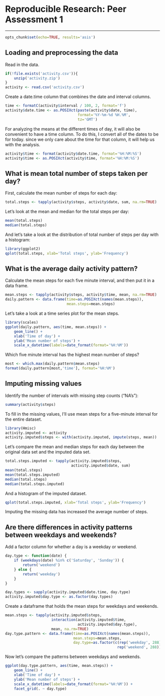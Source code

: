 # Reproducible Research: Peer Assessment 1

---

```r
opts_chunk$set(echo=TRUE, results='asis')
```

## Loading and preprocessing the data

Read in the data.
```r
if(!file.exists('activity.csv')){
    unzip('activity.zip')
}
activity <- read.csv('activity.csv')
```

Create a date.time column that combines the date and interval columns.
```r
time <- formatC(activity$interval / 100, 2, format='f')
activity$date.time <- as.POSIXct(paste(activity$date, time),
                                 format='%Y-%m-%d %H.%M',
                                 tz='GMT')
```

For analyzing the means at the different times of day, it will also be convenient to have a time column. To do this, I convert all of the dates to be for today. since we only care about the time for that column, it will help us with the analysis.
```r
activity$time <- format(activity$date.time, format='%H:%M:%S')
activity$time <- as.POSIXct(activity$time, format='%H:%M:%S')
```

## What is mean total number of steps taken per day?

First, calculate the mean number of steps for each day:
```r
total.steps <- tapply(activity$steps, activity$date, sum, na.rm=TRUE)
```

Let's look at the mean and median for the total steps per day:
```r
mean(total.steps)
median(total.steps)
```

And let's take a look at the distribution of total number of steps per day with a histogram:
```r
library(ggplot2)
qplot(total.steps, xlab='Total steps', ylab='Frequency')
```


## What is the average daily activity pattern?

Calculate the mean steps for each five minute interval, and then put it in a data frame.
```r
mean.steps <- tapply(activity$steps, activity$time, mean, na.rm=TRUE)
daily.pattern <- data.frame(time=as.POSIXct(names(mean.steps)),
                            mean.steps=mean.steps)
```

Let's take a look at a time series plot for the mean steps.
```r
library(scales)
ggplot(daily.pattern, aes(time, mean.steps)) + 
    geom_line() +
    xlab('Time of day') +
    ylab('Mean number of steps') +
    scale_x_datetime(labels=date_format(format='%H:%M'))
```

Which five minute interval has the highest mean number of steps?
```r
most <- which.max(daily.pattern$mean.steps)
format(daily.pattern[most,'time'], format='%H:%M')
```


## Imputing missing values
Identify the number of intervals with missing step counts ("NA's"):
```r
summary(activity$steps)
```

To fill in the missing values, I'll use mean steps for a five-minute interval for the entire dataset.
```r
library(Hmisc)
activity.imputed <- activity
activity.imputed$steps <- with(activity.imputed, impute(steps, mean))
```

Let's compare the mean and median steps for each day between the original data set and the imputed data set.
```r
total.steps.imputed <- tapply(activity.imputed$steps, 
                              activity.imputed$date, sum)
mean(total.steps)
mean(total.steps.imputed)
median(total.steps)
median(total.steps.imputed)
```

And a histogram of the imputed dataset.
```r
qplot(total.steps.imputed, xlab='Total steps', ylab='Frequency')
```

Imputing the missing data has increased the average number of steps. 

## Are there differences in activity patterns between weekdays and weekends?

Add a factor column for whether a day is a weekday or weekend.
```r
day.type <- function(date) {
    if (weekdays(date) %in% c('Saturday', 'Sunday')) {
        return('weekend')
    } else {
        return('weekday')
    }
}

day.types <- sapply(activity.imputed$date.time, day.type)
activity.imputed$day.type <- as.factor(day.types)
```

Create a dataframe that holds the mean steps for weekdays and weekends.
```r
mean.steps <- tapply(activity.imputed$steps, 
                     interaction(activity.imputed$time,
                                 activity.imputed$day.type),
                     mean, na.rm=TRUE)
day.type.pattern <- data.frame(time=as.POSIXct(names(mean.steps)),
                               mean.steps=mean.steps,
                               day.type=as.factor(c(rep('weekday', 288),
                                                   rep('weekend', 288))))
```

Now let's compare the patterns between weekdays and weekends.
```r
ggplot(day.type.pattern, aes(time, mean.steps)) + 
    geom_line() +
    xlab('Time of day') +
    ylab('Mean number of steps') +
    scale_x_datetime(labels=date_format(format='%H:%M')) +
    facet_grid(. ~ day.type)
```